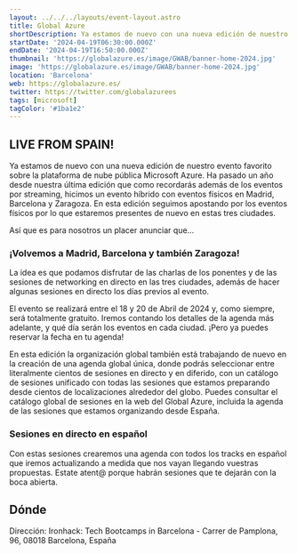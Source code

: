 ```yaml
---
layout: ../../../layouts/event-layout.astro
title: Global Azure
shortDescription: Ya estamos de nuevo con una nueva edición de nuestro evento favorito sobre la plataforma de nube pública Microsoft Azure. Ha pasado un año desde nuestra última edición que como recordarás además de los eventos por streaming, hicimos un evento híbrido con eventos físicos en Madrid, Barcelona y Zaragoza.
startDate: '2024-04-19T06:30:00.000Z'
endDate: '2024-04-19T16:50:00.000Z'
thumbnail: 'https://globalazure.es/image/GWAB/banner-home-2024.jpg'
image: 'https://globalazure.es/image/GWAB/banner-home-2024.jpg'
location: 'Barcelona'
web: https://globalazure.es/
twitter: https://twitter.com/globalazurees
tags: [microsoft]
tagColor: '#1ba1e2'
---
```



## LIVE FROM SPAIN!

Ya estamos de nuevo con una nueva edición de nuestro evento favorito sobre la plataforma de nube pública Microsoft Azure. Ha pasado un año desde nuestra última edición que como recordarás además de los eventos por streaming, hicimos un evento híbrido con eventos físicos en Madrid, Barcelona y Zaragoza. En esta edición seguimos apostando por los eventos físicos por lo que estaremos presentes de nuevo en estas tres ciudades.

Así que es para nosotros un placer anunciar que...

### ¡Volvemos a Madrid, Barcelona y también Zaragoza!

La idea es que podamos disfrutar de las charlas de los ponentes y de las sesiones de networking en directo en las tres ciudades, además de hacer algunas sesiones en directo los días previos al evento.

El evento se realizará entre el 18 y 20 de Abril de 2024 y, como siempre, será totalmente gratuito. Iremos contando los detalles de la agenda más adelante, y qué día serán los eventos en cada ciudad. ¡Pero ya puedes reservar la fecha en tu agenda!

En esta edición la organización global también está trabajando de nuevo en la creación de una agenda global única, donde podrás seleccionar entre literalmente cientos de sesiones en directo y en diferido, con un catálogo de sesiones unificado con todas las sesiones que estamos preparando desde cientos de localizaciones alrededor del globo. Puedes consultar el catálogo global de sesiones en la web del Global Azure, incluida la agenda de las sesiones que estamos organizando desde España.

### Sesiones en directo en español

Con estas sesiones crearemos una agenda con todos los tracks en español que iremos actualizando a medida que nos vayan llegando vuestras propuestas. Estate atent@ porque habrán sesiones que te dejarán con la boca abierta.

## Dónde

Dirección: Ironhack: Tech Bootcamps in Barcelona - Carrer de Pamplona, 96, 08018 Barcelona, España

<GoogleMap
  src="https://www.google.com/maps/embed?pb=!1m18!1m12!1m3!1d2992.910863591077!2d2.1902493!3d41.397742099999995!2m3!1f0!2f0!3f0!3m2!1i1024!2i768!4f13.1!3m3!1m2!1s0x12a4a2e4ddd5122f%3A0xfe5222819e3b6768!2sIronhack%3A%20Tech%20Bootcamps%20in%20Barcelona!5e0!3m2!1ses!2ses!4v1712386201276!5m2!1ses!2ses"
  ariaLabel="Ironhack: Tech Bootcamps in Barcelona - Carrer de Pamplona, 96, 08018 Barcelona, España"
/>
